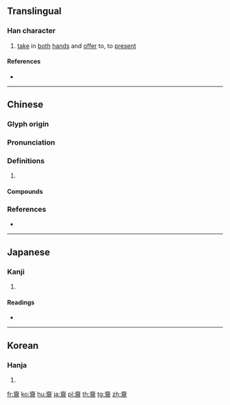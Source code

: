{{character info/new}}
{{also|赍}}
==Translingual==

===Han character===
{{Han char|rn=210|rad=齊|as=07|sn=21|four=00223|canj=YXBUC|ids=⿵齊貝}}
# [[take]] in [[both]] [[hands]] and [[offer]] to, to [[present]]

====References====
* {{Han ref|kx=1532.020|dkj=48575|dj=2069.140|hdz=74787.010|uh=9F4E|ud=40782|bh=F6D2|bd=63186}}

----

==Chinese==
{{zh-forms|s=赍|alt=賫,賷}}

===Glyph origin===
{{Han etym}}

===Pronunciation===
{{zh-pron
|m=jī
|c=zai1,zi1
|h=pfs=chî
|mn=che
|mc=y
|oc=y
|cat=
}}

===Definitions===
{{zh-hanzi}}

# {{rfdef|zh}}

====Compounds====
{{zh-der|輕齎|齎發|齎恨|齎志而歿|齎志沒地|齎助|齎盜糧}}

===References===
* {{R:yue:mfccd}}

----

==Japanese==

===Kanji===
{{ja-kanji|grade=|rs=齊07}}

# {{defn|lang=ja|sort=齊07}}

====Readings====
* {{ja-readings|on=[[せい]] (sei), [[さい]] (sai), [[し]] (shi)|kun=[[もたらす]] (motarasu)}}

----

==Korean==

===Hanja===
{{ko-hanja|hangeul=재|eumhun=|rv=jae|mr=chae|y=cay}}

# {{defn|lang=ko|sort=齊07}}

[[fr:齎]]
[[ko:齎]]
[[hu:齎]]
[[ja:齎]]
[[pl:齎]]
[[th:齎]]
[[tg:齎]]
[[zh:齎]]